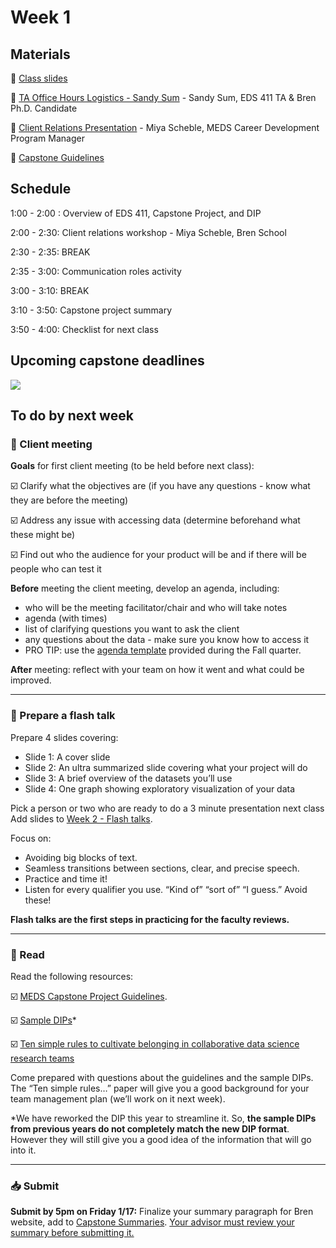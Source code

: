 # Week 1

## Materials

📕 [Class slides](https://docs.google.com/presentation/d/1zCizrurJE1kqmOfhHGqAjvBfzIskGtmhoK7LTiLR1I4/edit?usp=share_link)

📗 [TA Office Hours Logistics - Sandy Sum](https://docs.google.com/presentation/d/1tr9OIiFolKfSyn7OAuhdj4ZK0Vz6UM5mt729TvRaV-8/edit?usp=sharing) - Sandy Sum, EDS 411 TA & Bren Ph.D. Candidate

📘 [Client Relations Presentation](https://docs.google.com/presentation/d/12p1xqVYr9p0brCnrxiXHFBhsR-vz7BcacWa0HfIA9Xw/edit?usp=sharing)  - Miya Scheble, MEDS Career Development Program Manager

📖 [Capstone Guidelines](https://drive.google.com/file/d/1qftu6sNqHeiv0p5K2xhfV8rfdc14oOk_/view?usp=share_link)

## Schedule

1:00 - 2:00 : Overview of EDS 411, Capstone Project, and DIP

2:00 - 2:30: Client relations workshop - Miya Scheble, Bren School

2:30 - 2:35: BREAK

2:35 - 3:00: Communication roles activity

3:00 - 3:10: BREAK

3:10 - 3:50: Capstone project summary

3:50 - 4:00: Checklist for next class

## Upcoming capstone deadlines

![](/411a_winter/images/411a_2025_deadlines1.png)


## To do by next week

### 🤝 Client meeting

**Goals** for first client meeting (to be held before next class):

☑️ Clarify what the objectives are (if you have any questions - know what they are before the meeting)

☑️ Address any issue with accessing data (determine beforehand what these might be)

☑️ Find out who the audience for your product will be and if there will be people who can test it

**Before** meeting the client meeting, develop an agenda, including:

- who will be the meeting facilitator/chair and who will take notes
- agenda (with times)
- list of clarifying questions you want to ask the client
- any questions about the data - make sure you know how to access it
- PRO TIP: use the [agenda template](https://docs.google.com/document/d/1Y9PcCfJrf8KJVcRqKVjkxQHzrDSoJx8VrmpnlpUc8Kk/edit?usp=sharing) provided during the Fall quarter.


**After** meeting: reflect with your team on how it went and what could be improved. 

***
### 💬 Prepare a flash talk


Prepare 4 slides covering:

- Slide 1: A cover slide  
- Slide 2: An ultra summarized slide covering what your project will do
- Slide 3: A brief overview of the datasets you’ll use
- Slide 4: One graph showing exploratory visualization of your data

Pick a person or two who are ready to do a 3 minute presentation next class
Add slides to [Week 2 - Flash talks](https://drive.google.com/drive/folders/19YewWLJGEzCe8MM-NwbxhLlVyfyeq6SE?usp=share_link).

Focus on: 

- Avoiding big blocks of text.
- Seamless transitions between sections, clear, and precise speech.
- Practice and time it! 
- Listen for every qualifier you use. “Kind of” “sort of” “I guess.” Avoid these!

**Flash talks are the first steps in practicing for the faculty reviews.**

***

### 📄 Read

Read the following resources:

☑️ [MEDS Capstone Project Guidelines](https://drive.google.com/file/d/1qftu6sNqHeiv0p5K2xhfV8rfdc14oOk_/view?usp=share_link). 

☑️ [Sample DIPs](https://drive.google.com/drive/folders/1Wi1izA-w2jLl3RRhSPEC334XcFLuY653?usp=share_link)*

☑️ [Ten simple rules to cultivate belonging in collaborative data science research teams](https://journals.plos.org/ploscompbiol/article?id=10.1371/journal.pcbi.1010567)

Come prepared with questions about the guidelines and the sample DIPs.
The “Ten simple rules…” paper will give you a good background for your team management plan (we’ll work on it next week). 

*We have reworked the DIP this year to streamline it. So, **the sample DIPs from previous years do not completely match the new DIP format**. However they will still give you a good idea of the information that will go into it.


***

### 📥 Submit


**Submit by 5pm on Friday 1/17:**
Finalize your summary paragraph for Bren website, add to [Capstone Summaries](https://docs.google.com/document/d/1OhL7BuIQbqAEb7W5m5feDl0bdvsBNWT-ZKTrCuSig8A/edit?usp=share_link). <u> Your advisor must review your summary before submitting it. </u>
